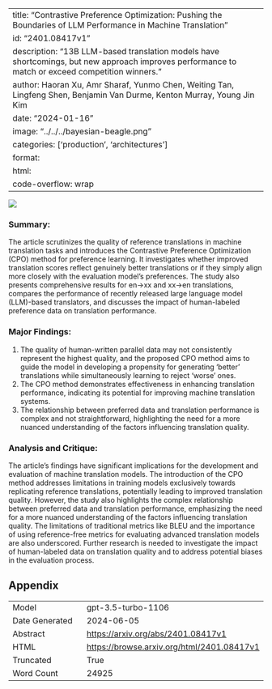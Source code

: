 
---
title: "Contrastive Preference Optimization: Pushing the Boundaries of LLM Performance in Machine Translation"
id: "2401.08417v1"
description: "13B LLM-based translation models have shortcomings, but new approach improves performance to match or exceed competition winners."
author: Haoran Xu, Amr Sharaf, Yunmo Chen, Weiting Tan, Lingfeng Shen, Benjamin Van Durme, Kenton Murray, Young Jin Kim
date: "2024-01-16"
image: "../../../bayesian-beagle.png"
categories: ['production', 'architectures']
format:
  html:
    code-overflow: wrap
---

![](../../../bayesian-beagle.png)

### Summary:

The article scrutinizes the quality of reference translations in machine translation tasks and introduces the Contrastive Preference Optimization (CPO) method for preference learning. It investigates whether improved translation scores reflect genuinely better translations or if they simply align more closely with the evaluation model’s preferences. The study also presents comprehensive results for en→xx and xx→en translations, compares the performance of recently released large language model (LLM)-based translators, and discusses the impact of human-labeled preference data on translation performance.

### Major Findings:
1. The quality of human-written parallel data may not consistently represent the highest quality, and the proposed CPO method aims to guide the model in developing a propensity for generating 'better' translations while simultaneously learning to reject 'worse' ones.
2. The CPO method demonstrates effectiveness in enhancing translation performance, indicating its potential for improving machine translation systems.
3. The relationship between preferred data and translation performance is complex and not straightforward, highlighting the need for a more nuanced understanding of the factors influencing translation quality.

### Analysis and Critique:
The article's findings have significant implications for the development and evaluation of machine translation models. The introduction of the CPO method addresses limitations in training models exclusively towards replicating reference translations, potentially leading to improved translation quality. However, the study also highlights the complex relationship between preferred data and translation performance, emphasizing the need for a more nuanced understanding of the factors influencing translation quality. The limitations of traditional metrics like BLEU and the importance of using reference-free metrics for evaluating advanced translation models are also underscored. Further research is needed to investigate the impact of human-labeled data on translation quality and to address potential biases in the evaluation process.

## Appendix

|          |          |
|----------|----------|
| Model     | gpt-3.5-turbo-1106       |
| Date Generated     | 2024-06-05       |
| Abstract | [https://arxiv.org/abs/2401.08417v1](https://arxiv.org/abs/2401.08417v1)        |
| HTML     | [https://browse.arxiv.org/html/2401.08417v1](https://browse.arxiv.org/html/2401.08417v1)       |
| Truncated       | True       |
| Word Count       | 24925       |